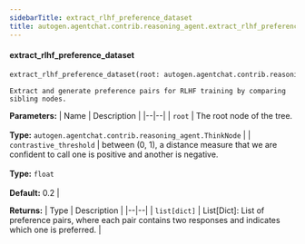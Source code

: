 ```yaml
---
sidebarTitle: extract_rlhf_preference_dataset
title: autogen.agentchat.contrib.reasoning_agent.extract_rlhf_preference_dataset
---
```


<code class="doc-symbol doc-symbol-heading doc-symbol-function"></code>
#### extract_rlhf_preference_dataset

```python
extract_rlhf_preference_dataset(root: autogen.agentchat.contrib.reasoning_agent.ThinkNode, contrastive_threshold: float = 0.2) -> list[dict]
```

    Extract and generate preference pairs for RLHF training by comparing sibling nodes.

<b>Parameters:</b>
| Name | Description |
|--|--|
| `root` | The root node of the tree.<br/><br/>**Type:** `autogen.agentchat.contrib.reasoning_agent.ThinkNode` |
| `contrastive_threshold` | between (0, 1), a distance measure that we are confident to call one is positive and another is negative.<br/><br/>**Type:** `float`<br/><br/>**Default:** 0.2 |

<b>Returns:</b>
| Type | Description |
|--|--|
| `list[dict]` | List[Dict]: List of preference pairs, where each pair contains two responses and indicates which one is preferred. |

<br />